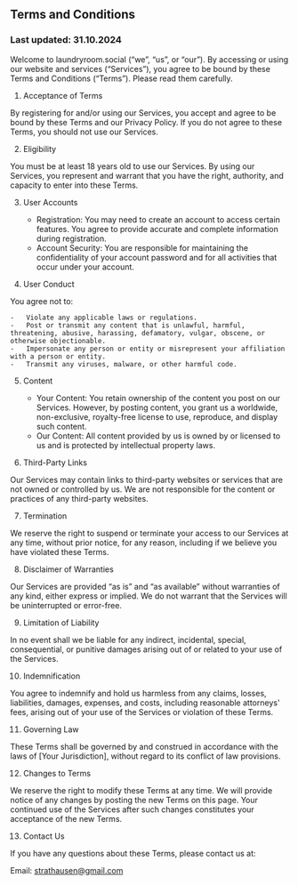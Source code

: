 ## Terms and Conditions

### Last updated: 31.10.2024

Welcome to laundryroom.social (“we”, “us”, or “our”). By accessing or using our website and services (“Services”), you agree to be bound by these Terms and Conditions (“Terms”). Please read them carefully.

1. Acceptance of Terms

By registering for and/or using our Services, you accept and agree to be bound by these Terms and our Privacy Policy. If you do not agree to these Terms, you should not use our Services.

2. Eligibility

You must be at least 18 years old to use our Services. By using our Services, you represent and warrant that you have the right, authority, and capacity to enter into these Terms.

3. User Accounts

   - Registration: You may need to create an account to access certain features. You agree to provide accurate and complete information during registration.
   - Account Security: You are responsible for maintaining the confidentiality of your account password and for all activities that occur under your account.

4. User Conduct

You agree not to:

    -	Violate any applicable laws or regulations.
    -	Post or transmit any content that is unlawful, harmful, threatening, abusive, harassing, defamatory, vulgar, obscene, or otherwise objectionable.
    -	Impersonate any person or entity or misrepresent your affiliation with a person or entity.
    -	Transmit any viruses, malware, or other harmful code.

5. Content

   - Your Content: You retain ownership of the content you post on our Services. However, by posting content, you grant us a worldwide, non-exclusive, royalty-free license to use, reproduce, and display such content.
   - Our Content: All content provided by us is owned by or licensed to us and is protected by intellectual property laws.

6. Third-Party Links

Our Services may contain links to third-party websites or services that are not owned or controlled by us. We are not responsible for the content or practices of any third-party websites.

7. Termination

We reserve the right to suspend or terminate your access to our Services at any time, without prior notice, for any reason, including if we believe you have violated these Terms.

8. Disclaimer of Warranties

Our Services are provided “as is” and “as available” without warranties of any kind, either express or implied. We do not warrant that the Services will be uninterrupted or error-free.

9. Limitation of Liability

In no event shall we be liable for any indirect, incidental, special, consequential, or punitive damages arising out of or related to your use of the Services.

10. Indemnification

You agree to indemnify and hold us harmless from any claims, losses, liabilities, damages, expenses, and costs, including reasonable attorneys' fees, arising out of your use of the Services or violation of these Terms.

11. Governing Law

These Terms shall be governed by and construed in accordance with the laws of [Your Jurisdiction], without regard to its conflict of law provisions.

12. Changes to Terms

We reserve the right to modify these Terms at any time. We will provide notice of any changes by posting the new Terms on this page. Your continued use of the Services after such changes constitutes your acceptance of the new Terms.

13. Contact Us

If you have any questions about these Terms, please contact us at:

Email: strathausen@gmail.com
